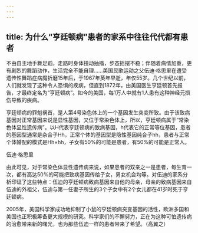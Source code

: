```yaml
---
---
---
```

title: 为什么“亨廷顿病”患者的家系中往往代代都有患者
---




不由自主地手舞足蹈，走路时身体扭动抽搐，步态摇摆不稳；伴随着病情加重，更有剧烈的舞蹈动作，生活完全不能自理……美国民歌运动之父伍迪·格思里在遭受遗传性舞蹈症病魔折磨15年后，于1967年英年早逝，年仅55岁。几个世纪以前，人们就发现了这种令人恐惧的疾病，但直到1872年，由美国医生亨廷顿首先报告，才最终定名为“亨廷顿病”。如今的美国，每1万人中就有1人患有这种神经元损伤导致的疾病。

亨廷顿病的罪魁祸首，是人第4号染色体上的一个基因发生突变所致。由于该致病基因对正常基因来说是显性基因，又位于常染色体上，所以，亨廷顿病属于“常染色体显性遗传病”。以H代表亨廷顿病的致病基因，h代表它的正常等位基因，患者的基因型通常是杂合子Hh，正常个体的基因型是隐性基因纯合子hh，患者与正常个体婚配的模式是Hh×hh，子女有50%的可能是患者，有50%的可能是正常人。

伍迪·格思里



由此可见，对于常染色体显性遗传病来说，如果患者的双亲之一是患者，每生育一次，都有高达50%的可能把致病基因传给子女，男女机会均等。对伍迪的家系分析印证了这些特点：伍迪的亨廷顿病致病基因来自他的母亲，母亲的致病基因来自伍迪的外祖父，伍迪与第一任妻子所生的3个子女中有2个女儿都在41岁时死于亨廷顿病。

2005年，美国科学家成功地抑制了小鼠的亨廷顿病突变基因的活性，欧洲多国和美国也正积极筹备更大规模的研究。科学家们的不懈努力，正在为这种可怕遗传病的治愈带来新的曙光，也为那些伍迪一样的患者带来了希望。（高翼之）